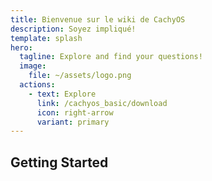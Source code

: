 ```yaml
---
title: Bienvenue sur le wiki de CachyOS
description: Soyez impliqué!
template: splash
hero:
  tagline: Explore and find your questions!
  image:
    file: ~/assets/logo.png
  actions:
    - text: Explore
      link: /cachyos_basic/download
      icon: right-arrow
      variant: primary
---
```



## Getting Started

<CardGrid>
  <LinkCard title="Comment CachyOS améliore les performances" href="/cachyos_basic/why_cachyos"
   description="Admirez les chagements que nous avons apportés afind d’améliorer les performances">
  </LinkCard>
  <LinkCard title="Guide d'installation" href="/installation/installation_prepare" description="Apprenez comment installer CachyOS en utilisant notre outil graphique ou en ligne de commander. Connexion internet requise.">
  </LinkCard>
</CardGrid>
